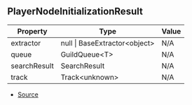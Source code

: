 ## PlayerNodeInitializationResult

| Property | Type | Value |
| ----------- | ----------- | ----------- |
| extractor | null \| BaseExtractor\<object> | N/A |
| queue | GuildQueue\<T> | N/A |
| searchResult | SearchResult | N/A |
| track | Track\<unknown> | N/A |


- [Source](https://github.com/Androz2091/discord-player/blob/7529a33/packages/discord-player/src/Player.ts#L19)